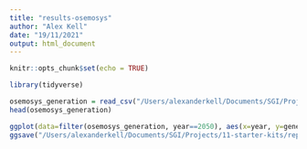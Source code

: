 ```yaml
---
title: "results-osemosys"
author: "Alex Kell"
date: "19/11/2021"
output: html_document
---
```


```r
knitr::opts_chunk$set(echo = TRUE)
```


```r
library(tidyverse)
```

```r
osemosys_generation = read_csv("/Users/alexanderkell/Documents/SGI/Projects/11-starter-kits/data/processed/osemosys-outputs/kenya-capacity-output.csv")
head(osemosys_generation)
```



```r
ggplot(data=filter(osemosys_generation, year==2050), aes(x=year, y=generated, fill=technology)) + geom_bar(stat='identity', colour="black")  + theme_classic()
ggsave("/Users/alexanderkell/Documents/SGI/Projects/11-starter-kits/reports/figures/osemosys-supply.pdf")

```